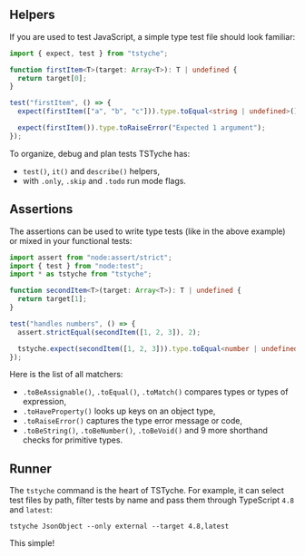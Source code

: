 
<Essentials />

## Helpers

If you are used to test JavaScript, a simple type test file should look familiar:

```ts
import { expect, test } from "tstyche";

function firstItem<T>(target: Array<T>): T | undefined {
  return target[0];
}

test("firstItem", () => {
  expect(firstItem(["a", "b", "c"])).type.toEqual<string | undefined>();

  expect(firstItem()).type.toRaiseError("Expected 1 argument");
});
```

To organize, debug and plan tests TSTyche has:

- `test()`, `it()` and `describe()` helpers,
- with `.only`, `.skip` and `.todo` run mode flags.

## Assertions

The assertions can be used to write type tests (like in the above example) or mixed in your functional tests:

```ts
import assert from "node:assert/strict";
import { test } from "node:test";
import * as tstyche from "tstyche";

function secondItem<T>(target: Array<T>): T | undefined {
  return target[1];
}

test("handles numbers", () => {
  assert.strictEqual(secondItem([1, 2, 3]), 2);

  tstyche.expect(secondItem([1, 2, 3])).type.toEqual<number | undefined>();
});
```

Here is the list of all matchers:

- `.toBeAssignable()`, `.toEqual()`, `.toMatch()` compares types or types of expression,
- `.toHaveProperty()` looks up keys on an object type,
- `.toRaiseError()` captures the type error message or code,
- `.toBeString()`, `.toBeNumber()`, `.toBeVoid()` and 9 more shorthand checks for primitive types.

## Runner

The `tstyche` command is the heart of TSTyche. For example, it can select test files by path, filter tests by name and pass them through TypeScript `4.8` and `latest`:

```shell
tstyche JsonObject --only external --target 4.8,latest
```

This simple!
